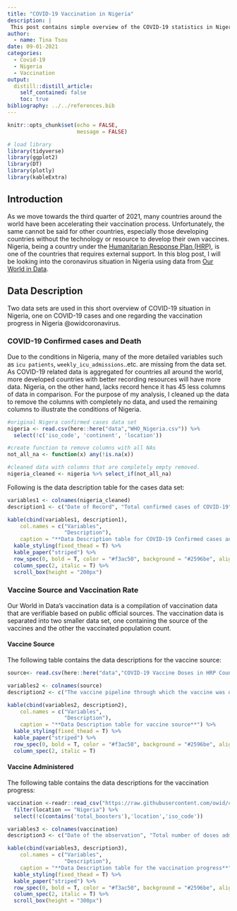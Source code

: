 ```yaml
---
title: "COVID-19 Vaccination in Nigeria"
description: |
 This post contains simple overview of the COVID-19 statistics in Nigeria and the vaccination statistics up till August, 2021.
author:
  - name: Tina Tsou
date: 09-01-2021
categories:
  - Covid-19
  - Nigeria
  - Vaccination
output:
  distill::distill_article:
    self_contained: false
    toc: true
bibliography: ../../references.bib
---
```



```r
knitr::opts_chunk$set(echo = FALSE,
                      message = FALSE)

```

```r
# load library
library(tidyverse)
library(ggplot2)
library(DT)
library(plotly)
library(kableExtra)
```
## Introduction
As we move towards the third quarter of 2021, many countries around the world have been accelerating their vaccination process. Unfortunately, the same cannot be said for other countries, especially those developing countries without the technology or resource to develop their own vaccines. Nigeria, being a country under the [Humanitarian Response Plan (HRP)](https://www.humanitarianresponse.info/en/operations/nigeria/humanitarian-response-plan), is one of the countries that requires external support. In this blog post, I will be looking into the coronavirus situation in Nigeria using data from [Our World in Data](https://github.com/owid/covid-19-data/tree/master/public/data).

## Data Description
Two data sets are used in this short overview of COVID-19 situation in Nigeria, one on COVID-19 cases and one regarding the vaccination progress in Nigeria @owidcoronavirus. 

### COVID-19 Confirmed cases and Death

Due to the conditions in Nigeria, many of the more detailed variables such as `icu patients`, `weekly_icu_admissions`..etc. are missing from the data set. As COVID-19 related data is aggregated for countries all around the world, more developed countries with better recording resources will have more data. Nigeria, on the other hand, lacks record hence it has 45 less columns of data in comparison. For the purpose of my analysis, I cleaned up the data to remove the columns with completely no data, and used the remaining columns to illustrate the conditions of Nigeria. 

```r
#original Nigera confirmed cases data set
nigeria <- read.csv(here::here("data","WHO_Nigeria.csv")) %>%
  select(!c('iso_code', 'continent', 'location'))

#create function to remove columns with all NAs
not_all_na <- function(x) any(!is.na(x))

#cleaned data with columns that are completely empty removed.
nigeria_cleaned <- nigeria %>% select_if(not_all_na)
```

Following is the data description table for the cases data set:

```r
variables1 <- colnames(nigeria_cleaned)
description1 <- c("Date of Record", "Total confirmed cases of COVID-19", "New confirmed cases of COVID-19", "New confirmed cases of COVID-19 (7-day smoothed)","Total deaths attributed to COVID-19","New deaths attributed to COVID-19", "New deaths attributed to COVID-19 (7-day smoothed)", "Total confirmed cases of COVID-19 per 1,000,000 people","New confirmed cases of COVID-19 per 1,000,000 people","New confirmed cases of COVID-19 (7-day smoothed) per 1,000,000 people", "Real-time estimate of the effective reproduction rate (R) of COVID-19")

kable(cbind(variables1, description1),
    col.names = c("Variables",
                  "Description"),
    caption = "**Data Description table for COVID-19 Confirmed cases and Death**") %>%
  kable_styling(fixed_thead = T) %>% 
  kable_paper("striped") %>%
  row_spec(0, bold = T, color = "#f3ac50", background = "#2596be", align = "c") %>%
  column_spec(2, italic = T) %>% 
  scroll_box(height = "200px")
```

### Vaccine Source and Vaccination Rate

Our World in Data's vaccination data is a compilation of vaccination data that are verifiable based on public official sources. The vaccination data is separated into two smaller data set, one containing the source of the vaccines and the other the vaccinated population count.

#### Vaccine Source 

The following table contains the data descriptions for the vaccine source:

```r
source<- read.csv(here::here("data","COVID-19 Vaccine Doses in HRP Countries - Deliveries.csv")) %>% filter(f == "Nigeria") %>% select(!c('f', 'ISO3'))
```
```r
variables2 <- colnames(source)
description2 <- c("The vaccine pipeline through which the vaccine was delivered. Either COVAX or Other.", "The common name of the vaccine delivered", "The name of the funder that funded the procurement of the vaccine. 'Procured' is used where a country purchased the vaccines using their own funds.", "The number of doses delivered", "The URL of the source article where information about the delivery was published","Combination of pipeline and Funder", "The date when the vaccine delivery was reported")

kable(cbind(variables2, description2),
    col.names = c("Variables",
                  "Description"),
    caption = "**Data Description table for vaccine source**") %>%
  kable_styling(fixed_thead = T) %>% 
  kable_paper("striped") %>%
  row_spec(0, bold = T, color = "#f3ac50", background = "#2596be", align = "c") %>%
  column_spec(2, italic = T)
```

#### Vaccine Administered 

The following table contains the data descriptions for the vaccination progress:

```r
vaccination <-readr::read_csv("https://raw.githubusercontent.com/owid/covid-19-data/master/public/data/vaccinations/vaccinations.csv")%>%
  filter(location == "Nigeria") %>%
  select(!c(contains('total_boosters'),'location','iso_code'))
```
```r
variables3 <- colnames(vaccination)
description3 <- c("Date of the observation", "Total number of doses administered. For vaccines that require multiple doses, each individual dose is counted. If a person receives one dose of the vaccine, this metric goes up by 1. If they receive a second dose, it goes up by 1 again. If they receive a third/booster dose, it goes up by 1 again.", "total number of people who received at least one vaccine dose. If a person receives the first dose of a 2-dose vaccine, this metric goes up by 1. If they receive the second dose, the metric stays the same.", "Total number of people who received all doses prescribed by the vaccination protocol. If a person receives the first dose of a 2-dose vaccine, this metric stays the same. If they receive the second dose, the metric goes up by 1.", "Daily change in the total number of doses administered. It is only calculated for consecutive days. ","New doses administered per day (7-day smoothed). For countries that don't report data on a daily basis, we assume that doses changed equally on a daily basis over any periods in which no data was reported. This produces a complete series of daily figures, which is then averaged over a rolling 7-day window.", "`total_vaccinations` per 100 people in the total population of the country.","`people_vaccinated` per 100 people in the total population of the country.","`people_fully_vaccinated` per 100 people in the total population of the country.", "`daily_vaccinations` per 1,000,000 people in the total population of the country.")

kable(cbind(variables3, description3),
    col.names = c("Variables",
                  "Description"),
    caption = "**Data Description table for the vaccination progress**") %>%
  kable_styling(fixed_thead = T) %>% 
  kable_paper("striped") %>%
  row_spec(0, bold = T, color = "#f3ac50", background = "#2596be", align = "c") %>%
  column_spec(2, italic = T) %>% 
  scroll_box(height = "300px")
```





